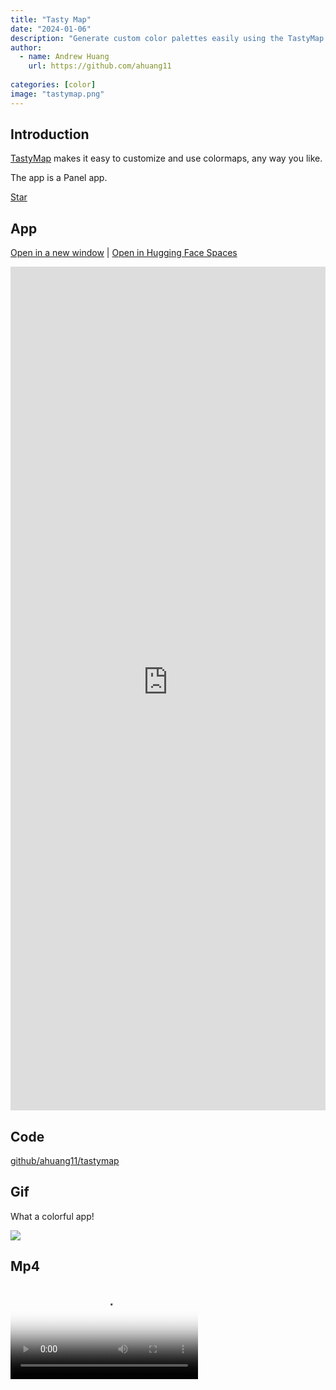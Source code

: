 ```yaml
---
title: "Tasty Map"
date: "2024-01-06"
description: "Generate custom color palettes easily using the TastyMap Panel app"
author:
  - name: Andrew Huang
    url: https://github.com/ahuang11
    
categories: [color]
image: "tastymap.png"
---
```


## Introduction

[TastyMap](https://ahuang11.github.io/tastymap/) makes it easy to customize and use colormaps, any way you like.

The app is a Panel app.

<script async defer src="https://buttons.github.io/buttons.js"></script>
<a class="github-button" href="https://github.com/ahuang11/tastymap" data-color-scheme="no-preference: light; light: light; dark: dark;" data-icon="octicon-star" data-size="large" data-show-count="true" aria-label="Star ahuang11/tastymap on GitHub">Star</a>


## App

<a href="https://ahuang11-tastykitchen.hf.space" target="_blank">Open in a new window</a> | <a href="https://huggingface.co/spaces/ahuang11/tastykitchen" target="_blank">Open in Hugging Face Spaces</a>

<iframe
	src="https://ahuang11-tastykitchen.hf.space"
	frameborder="0"
	style="width:100%;height:1350px"
></iframe>

## Code

[github/ahuang11/tastymap](https://github.com/ahuang11/tastymap)

## Gif

What a colorful app!

<img src="https://cdn.awesome-panel.org/resources/tastymap/tastymap.gif"></img>

## Mp4

<video poster="https://cdn.awesome-panel.org/resources/tastymap/tastymap.png" controls>
  <source src="https://cdn.awesome-panel.org/resources/tastymap/tastymap.mp4" type="video/mp4">
  Your browser does not support HTML video.
</video>

## Png

<img src="https://cdn.awesome-panel.org/resources/tastymap/tastymap.png"></img>

## Social

Please share on social media. Thanks.

<a href="https://twitter.com/awesome_panel" target="_blank"><i class="bi bi-twitter"></i></a> <a href="https://www.linkedin.com/company/awesome-panel-org" target="_blank"><i class="bi bi-linkedin"></i></a>
